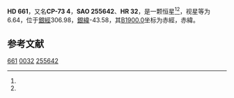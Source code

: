 {{Starbox begin
| name = HD 661
}}
{{Starbox observe
| epoch = [[J2000.0|J2000.0]]
| constell = {{星座名待查}}<ref name=SIMBAD>{{cite web
 | url=http://simbad.u-strasbg.fr/simbad/sim-id?Ident=HR+32
 | title =Pulsating variable Star
 | publisher=Centre de Données astronomiques de Strasbourg
 | work=SIMBAD
 | accessdate=2012-07-13}}</ref><ref name=DATA>{{cite web
 | url=http://vizier.u-strasbg.fr/viz-bin/VizieR-5?-out.add=.&-source=5050&-corr=PK=HR&-out.max=9999&HR=32
 | title=VizieR Detailed Page
 | accessdate=2012-07-13
 | archive-date=2016-03-05
 | archive-url=https://web.archive.org/web/20160305015728/http://vizier.u-strasbg.fr/viz-bin/VizieR-5?-out.add=.&-source=5050&-corr=PK=HR&-out.max=9999&HR=32
 | dead-url=no
 }}</ref>
| 星官 = 
| ra = {{RA|0|10|38.6}}<ref name=SIMBAD /><ref name=DATA />
| dec = {{DEC|-73|13|28}}<ref name=SIMBAD /><ref name=DATA />
| appmag_v = 6.64<ref name=SIMBAD /><ref name=DATA />
}}
{{Starbox character
| class = F2V+F6V<ref name=SIMBAD /><ref name=DATA />
| b-v = 0.37<ref name=SIMBAD /><ref name=DATA />
| u-b = 0.06<ref name=SIMBAD /><ref name=DATA />
| r-i = <ref name=SIMBAD /><ref name=DATA />
| variable = 
}}
{{Starbox astrometry
| radial_v = 0.06
| prop_mo_ra = -14
| parallax = 
| p_error = 
}}
{{Starbox catalog
| names =CP-73 4，[[SAO星表|SAO]] 255642，[[HD星表|HD]] 661，[[HR星表|HR]] 32}}
{{Starbox reference |Simbad=HR+32}}
{{Starbox end}}

'''HD 661'''，又名'''CP-73 4'''，'''SAO 255642'''、'''HR 32'''，是一颗恒星<ref name=SIMBAD /><ref name=DATA />，视星等为6.64，位于[[銀道座標系|銀經]]306.98，[[銀道座標系|銀緯]]-43.58，其[[B1900.0|B1900.0]]坐标为赤經{{RA|0|5|44.4}}，赤緯{{DEC|-73|-43.58|53}}。

== 参考文献 ==
{{reflist}}

{{star-stub}}

[[Category:HD和HDE天體|661]]
[[Category:HR天體|0032]]
[[Category:SAO天體|255642]]